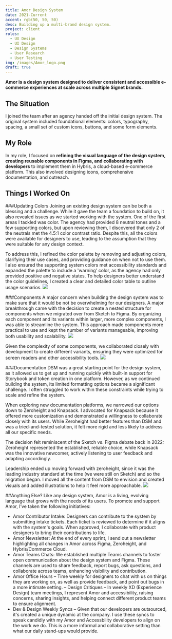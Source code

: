 ```yaml
---
title: Amor Design System
date: 2021-Current
accent: rgb(50, 50, 50)
desc: Building up a multi-brand design system.
project: client
roles:
  - UX Design
  - UI Design
  - Design Systems
  - User Research
  - User Testing
img: /images/Amor_logo.png
draft: true
---
```


**Amor is a design system designed to deliver consistent and accessible e-commerce experiences at scale across multiple Signet brands.**


## The Situation

I joined the team after an agency handed off the initial design system. The original system included foundational elements: colors, typography, spacing, a small set of custom icons, buttons, and some form elements. 

## My Role

In my role, I focused on **refining the visual language of the design system, creating reusable components in Figma, and collaborating with developers** to implement them in Hybris, a cloud-based e-commerce platform. This also involved designing icons, comprehensive documentation, and outreach.

## Things I Worked On
###Updating Colors
Joining an existing design system can be both a blessing and a challenge. While it gave the team a foundation to build on, it also revealed issues as we started working with the system. One of the first areas I tackled was color. The agency had provided 8 neutral tones and a few supporting colors, but upon reviewing them, I discovered that only 2 of the neutrals met the 4.5:1 color contrast ratio. Despite this, all the colors were available for designers to use, leading to the assumption that they were suitable for any design context.  

To address this, I refined the color palette by removing and adjusting colors, clarifying their use cases, and providing guidance on when not to use them. I also ensured the supporting system colors met accessibility standards and expanded the palette to include a 'warning' color, as the agency had only provided positive and negative states. To help designers better understand the color guidelines, I created a clear and detailed color table to outline usage scenarios.
![](/images/Amor_ColorChart.png)


###Components
A major concern when building the design system was to make sure that it would be not be overwhelming for our designers. A major breakthrough came with the decision to create a nested structure for components when we migrated over from Sketch to Figma. By organizing each component and its variants within larger, more complex components, I was able to streamline the system. This approach made components more practical to use and kept the number of variants manageable, improving both usability and scalability.
![](/images/Amor_CarouselComponent.gif)

Given the complexity of some components, we collaborated closely with development to create different variants, ensuring they were optimized for screen readers and other accessibility tools.
![](/images/Amor_CarouselFocus.png)


###Documentation
DSM was a great starting point for the design system, as it allowed us to get up and running quickly with built-in support for Storybook and token creation in one platform. However, as we continued building the system, its limited formatting options became a significant challenge. I often struggled to work within these constraints while trying to scale and refine the system.

When exploring new documentation platforms, we narrowed our options down to Zeroheight and Knapsack. I advocated for Knapsack because it offered more customization and demonstrated a willingness to collaborate closely with its users. While Zeroheight had better features than DSM and was a tried-and-tested solution, it felt more rigid and less likely to address all our specific needs.

The decision felt reminiscent of the Sketch vs. Figma debate back in 2022: Zeroheight represented the established, reliable choice, while Knapsack was the innovative newcomer, actively listening to user feedback and adapting accordingly.

Leadership ended up moving forward with zeroheight, since it was the leading industry standard at the time (we were still on Sketch) and so the migration began. I moved all the content from DSM to envision and created visuals and added illustrations to help it feel more approachable. 
![](/images/Amor_zh.png)

##Anything Else?
Like any design system, Amor is a living, evolving language that grows with the needs of its users. To promote and support Amor, I’ve taken the following initiatives:
- Amor Contributor Intake: Designers can contribute to the system by submitting intake tickets. Each ticket is reviewed to determine if it aligns with the system's goals. When approved, I collaborate with product designers to bring their contributions to life.
- Amor Newsletter: At the end of every sprint, I send out a newsletter highlighting all changes in Amor across Figma, Zeroheight, and Hybris/Commerce Cloud.
- Amor Teams Chats: We established multiple Teams channels to foster open communication about the design system and Figma. These channels are used to share feedback, report bugs, ask questions, and collaborate across teams, enhancing visibility and contribution.
- Amor Office Hours – Time weekly for designers to chat with us on things they are working on, as well as provide feedback, and point out bugs in a more intimate setting.
– Design Critiques – In weekly XD (Experience Design) team meetings, I represent Amor and accessibility, raising concerns, sharing insights, and helping connect different product teams to ensure alignment.
- Dev & Design Weekly Syncs – Given that our developers are outsourced, it's created a unique dynamic at the company. I use these syncs to speak candidly with my Amor and Accessbility developers to align on the work we do. This is a more informal and collaborative setting than what our daily stand-ups would provide.




